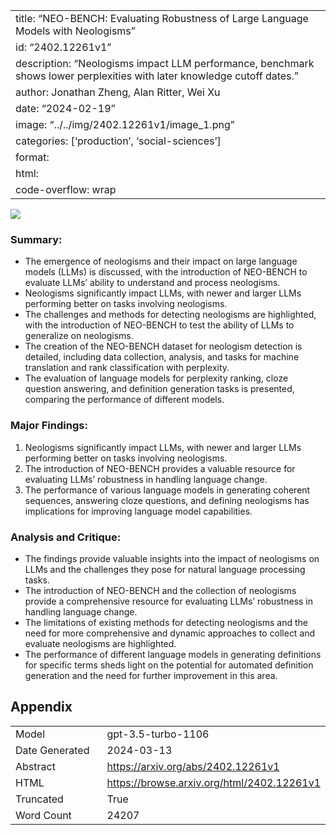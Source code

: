
---
title: "NEO-BENCH: Evaluating Robustness of Large Language Models with Neologisms"
id: "2402.12261v1"
description: "Neologisms impact LLM performance, benchmark shows lower perplexities with later knowledge cutoff dates."
author: Jonathan Zheng, Alan Ritter, Wei Xu
date: "2024-02-19"
image: "../../img/2402.12261v1/image_1.png"
categories: ['production', 'social-sciences']
format:
  html:
    code-overflow: wrap
---

![](../../img/2402.12261v1/image_1.png)

### Summary:
- The emergence of neologisms and their impact on large language models (LLMs) is discussed, with the introduction of NEO-BENCH to evaluate LLMs' ability to understand and process neologisms.
- Neologisms significantly impact LLMs, with newer and larger LLMs performing better on tasks involving neologisms.
- The challenges and methods for detecting neologisms are highlighted, with the introduction of NEO-BENCH to test the ability of LLMs to generalize on neologisms.
- The creation of the NEO-BENCH dataset for neologism detection is detailed, including data collection, analysis, and tasks for machine translation and rank classification with perplexity.
- The evaluation of language models for perplexity ranking, cloze question answering, and definition generation tasks is presented, comparing the performance of different models.

### Major Findings:
1. Neologisms significantly impact LLMs, with newer and larger LLMs performing better on tasks involving neologisms.
2. The introduction of NEO-BENCH provides a valuable resource for evaluating LLMs' robustness in handling language change.
3. The performance of various language models in generating coherent sequences, answering cloze questions, and defining neologisms has implications for improving language model capabilities.

### Analysis and Critique:
- The findings provide valuable insights into the impact of neologisms on LLMs and the challenges they pose for natural language processing tasks.
- The introduction of NEO-BENCH and the collection of neologisms provide a comprehensive resource for evaluating LLMs' robustness in handling language change.
- The limitations of existing methods for detecting neologisms and the need for more comprehensive and dynamic approaches to collect and evaluate neologisms are highlighted.
- The performance of different language models in generating definitions for specific terms sheds light on the potential for automated definition generation and the need for further improvement in this area.

## Appendix

|          |          |
|----------|----------|
| Model     | gpt-3.5-turbo-1106       |
| Date Generated     | 2024-03-13       |
| Abstract | [https://arxiv.org/abs/2402.12261v1](https://arxiv.org/abs/2402.12261v1)        |
| HTML     | [https://browse.arxiv.org/html/2402.12261v1](https://browse.arxiv.org/html/2402.12261v1)       |
| Truncated       | True       |
| Word Count       | 24207       |